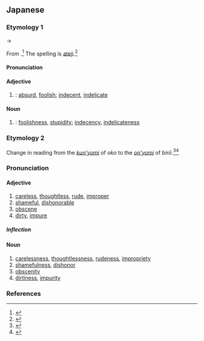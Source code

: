 ==Japanese==

===Etymology 1===
{{ja-kanjitab|yomi=k|お|こ}}
{{IPAchar|/woko/}} → {{IPAchar|/oko/}}

From {{etyl|ojp|ja|sort=おこ}}.<ref name="KDJ">{{R:Kokugo Dai Jiten}}</ref> The {{lang|ja|尾籠}} spelling is [[ateji]].<ref name="KDJ">{{R:Kokugo Dai Jiten}}</ref>

====Pronunciation====
{{ja-pron|yomi=k|おこ|acc=1|acc_ref=DJR}}

====Adjective====
{{ja-adj|infl=na|おこ|hhira=をこ}}

# {{alternative spelling of|lang=ja|痴}}: [[absurd]], [[foolish]]; [[indecent]], [[indelicate]]

====Noun====
{{ja-noun|おこ|hhira=をこ}}

# {{alternative spelling of|lang=ja|痴}}: [[foolishness]], [[stupidity]]; [[indecency]], [[indelicateness]]

===Etymology 2===
{{ja-kanjitab|び|ろう|yomi=on}}
Change in reading from the ''[[kun'yomi]]'' of ''oko'' to the ''[[on'yomi]]'' of ''birō''.<ref name="KDJ">{{R:Kokugo Dai Jiten}}</ref><ref name="DJR">{{R:Daijirin}}</ref>

===Pronunciation===
{{ja-pron|yomi=kanon|びろう|acc=0|acc_ref=DJR}}

====Adjective====
{{ja-adj|decl=な|びろう}}

# [[careless]], [[thoughtless]], [[rude]], [[improper]]
# [[shameful]], [[dishonorable]]
# [[obscene]]
# [[dirty]], [[impure]] {{qualifier|with regard to moral character}}

=====Inflection=====
{{ja-na|びろう}}

====Noun====
{{ja-noun|びろう}}

# [[carelessness]], [[thoughtlessness]], [[rudeness]], [[impropriety]]
# [[shamefulness]], [[dishonor]]
# [[obscenity]]
# [[dirtiness]], [[impurity]] {{qualifier|with regard to moral character}}

===References===
<references/>